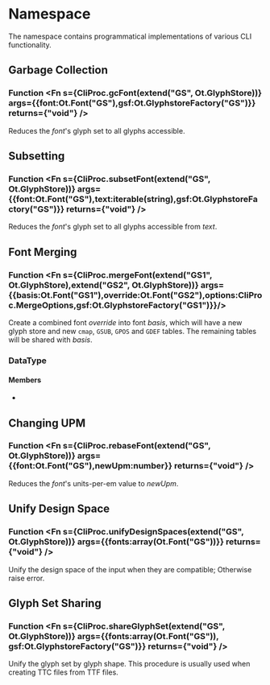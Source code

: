 
# Namespace <Decl s={CliProc}/>

The namespace <R s={CliProc}/> contains programmatical implementations of various CLI functionality.

## Garbage Collection

### Function <Fn s={CliProc.gcFont(extend("GS", Ot.GlyphStore))} args={{font:Ot.Font("GS"),gsf:Ot.GlyphstoreFactory("GS")}} returns={"void"} />

Reduces the _font_'s glyph set to all glyphs accessible.

## Subsetting

### Function <Fn s={CliProc.subsetFont(extend("GS", Ot.GlyphStore))} args={{font:Ot.Font("GS"),text:iterable(string),gsf:Ot.GlyphstoreFactory("GS")}} returns={"void"} />

Reduces the _font_'s glyph set to all glyphs accessible from _text_.

## Font Merging

### Function <Fn s={CliProc.mergeFont(extend("GS1", Ot.GlyphStore),extend("GS2", Ot.GlyphStore))} args={{basis:Ot.Font("GS1"),override:Ot.Font("GS2"),options:CliProc.MergeOptions,gsf:Ot.GlyphstoreFactory("GS1")}}/>

Create a combined font _override_ into font _basis_, which will have a new glyph store and new `cmap`, `GSUB`, `GPOS` and `GDEF` tables. The remaining tables will be shared with _basis_.

### DataType <Decl s={CliProc.MergeOptions}/>

#### Members

- <Member s={CliProc.MergeOptions.perferOverride} type={optional(boolean)}/>

## Changing UPM

### Function <Fn s={CliProc.rebaseFont(extend("GS", Ot.GlyphStore))} args={{font:Ot.Font("GS"),newUpm:number}} returns={"void"} />

Reduces the _font_'s units-per-em value to _newUpm_.

## Unify Design Space

### Function <Fn s={CliProc.unifyDesignSpaces(extend("GS", Ot.GlyphStore))} args={{fonts:array(Ot.Font("GS"))}} returns={"void"} />

Unify the design space of the input when they are compatible; Otherwise raise error.

## Glyph Set Sharing

### Function <Fn s={CliProc.shareGlyphSet(extend("GS", Ot.GlyphStore))} args={{fonts:array(Ot.Font("GS")), gsf:Ot.GlyphstoreFactory("GS")}} returns={"void"} />

Unify the glyph set by glyph shape. This procedure is usually used when creating TTC files from TTF files.